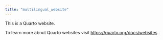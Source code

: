 ```yaml
---
title: "multilingual_website"
---
```


This is a Quarto website.

To learn more about Quarto websites visit <https://quarto.org/docs/websites>.
